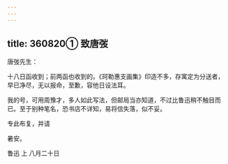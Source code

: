 ```yaml
---
---
---
```

title: 360820① 致唐弢
---




唐弢先生：

十八日函收到；前两函也收到的。《珂勒惠支画集》印造不多，存寓定为分送者，早已净尽，无以报命，至歉，容他日设法耳。

我的号，可用周豫才，多人如此写法，但邮局当亦知道，不过比鲁迅稍不触目而已。至于别种笔名，恐书店不详知，易将信失落，似不妥。

专此布复，并请

暑安。

鲁迅 上 八月二十日